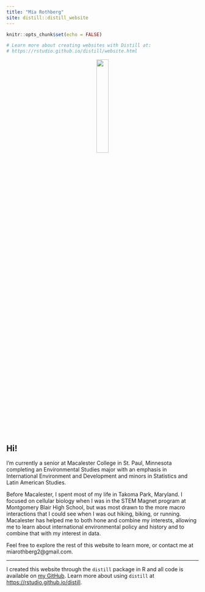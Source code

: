 ```yaml
---
title: "Mia Rothberg"
site: distill::distill_website
---
```


```r
knitr::opts_chunk$set(echo = FALSE)

# Learn more about creating websites with Distill at:
# https://rstudio.github.io/distill/website.html

```

<center>
![](profile_photo_circle.png){width=25%}
</center>



## Hi! 

I'm currently a senior at Macalester College in St. Paul, Minnesota completing an Environmental Studies major with an emphasis in International Environment and Development and minors in Statistics and Latin American Studies. 

Before Macalester, I spent most of my life in Takoma Park, Maryland. I focused on cellular biology when I was in the STEM Magnet program at Montgomery Blair High School, but was most drawn to the more macro interactions that I could see when I was out hiking, biking, or running. Macalester has helped me to both hone and combine my interests, allowing me to learn about international environmental policy and history and to combine that with my interest in data.

Feel free to explore the rest of this website to learn more, or contact me at miarothberg2@gmail.com.


----------------------------------------------------------------------------------------------------------------------------------
I created this website through the `distill` package in R and all code is available on [my GitHub](https://github.com/miarothberg/miarothberg_distill). Learn more about using `distill` at <https://rstudio.github.io/distill>.

